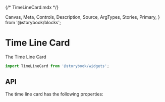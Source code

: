 {/* TimeLineCard.mdx */}

  Canvas,
  Meta,
  Controls,
  Description,
  Source,
  ArgTypes,
  Stories,
  Primary,
} from '@storybook/blocks';


<Meta of={TimeLineCardStories} />

# Time Line Card

The Time Line Card

```js
import TimeLineCard from '@storybook/widgets';
```

<Primary />

## API

The time line card has the following properties:

<Controls />

<Stories includePrimary={false} />

